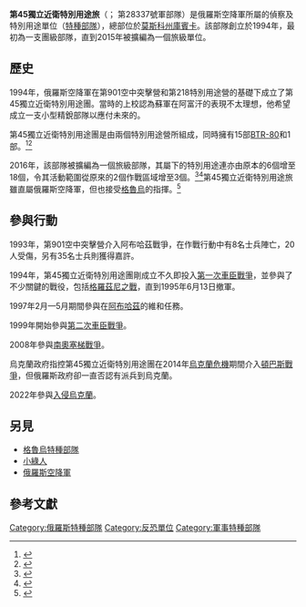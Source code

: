 {{NoteTA
|G1=Military
|G2=Firearms
|G3=Unit
}}
{{Infobox military unit
| native name= 45-я отдельная гвардейская бригада специального назначения
| unit_name = 第45獨立近衛特別用途旅
| image = Great emblem of the 45th Guards Spetznaz Brigade.svg
| image_size = 200
| caption = 隊徽
| dates = 1994年—
| country = {{RUS}}
| allegiance =
| branch = [[File:Great_emblem_of_the_Russian_Airborne_Troops.svg|20px]] [[俄羅斯空降軍|俄羅斯空降軍]]
| type = 空降[[特種部隊|特種部隊]]
| role ={{tsl|en|Special Reconnaissance|特種偵察}}<br/>[[特種作戰|特種作戰]]<br/>{{tsl|en|Direct action (military)|直接行動 (軍事)|直接行動}}
| size = 1個[[旅|旅]]（4個[[營|營]]）
| command_structure = [[Image:Emblem_of_the_GRU.svg|30px]] [[格魯烏|格魯烏]]
| garrison = [[莫斯科州|莫斯科州]][[庫賓卡|庫賓卡]]
| garrison_label =
| nickname =
| patron =
| motto = {{lang-ru|Побеждает сильнейший}} <br/>（強者必勝）
| colors =
| colors_label =
| march =
| mascot = [[狼|狼]]
| equipment =
| equipment_label =
| battles =[[第一次車臣戰爭|第一次車臣戰爭]]<br/> [[第二次車臣戰爭|第二次車臣戰爭]]<br/>{{tsl|en|Georgian–Abkhazian conflict|格魯吉亞—阿布哈茲衝突}}<br/>[[北高加索叛亂|北高加索叛亂]]<br/>[[2008年南奧塞梯戰爭|2008年南奧塞梯戰爭]]<br/>[[頓巴斯戰爭|頓巴斯戰爭]]<br/>[[2022年俄羅斯入侵烏克蘭|2022年俄羅斯入侵烏克蘭]]
| anniversaries =
| decorations = [[File:Soviet_Guards_badge.png|30px]] {{tsl|en|Soviet Guards|Guards|蘇聯近衛軍|近衛軍}} <br> [[File:Cross_of_the_Order_of_Kutuzov_(Russia_2010).png|30px]] [[庫圖佐夫勳章|庫圖佐夫勳章]] <br>[[File:AlexNevskyOrder.png|30px]] [[亞歷山大·涅夫斯基勳章|亞歷山大·涅夫斯基勳章]]
| battle_honours =
| battle_honours_label =
| disbanded =
| flying_hours =
| website =
<!-- Commanders -->
| commander1 = {{tsl|en|Vadim Pankov (soldier)|瓦季姆·潘科夫}}上校
| commander1_label =
| notable_commanders = {{tsl|en|Anatoly Lebed|阿納托利·列別德}}中校
<!-- Insignia -->
| identification_symbol =
| identification_symbol_label =
| identification_symbol_2 =
| identification_symbol_2_label =
}}
'''第45獨立近衛特別用途旅'''（{{lang-ru|45-я отдельная гвардейская бригада специального назначения，簡稱：45-я ОБр СпН}}； 第28337號軍部隊）是俄羅斯空降軍所屬的偵察及特別用途單位（[[特種部隊|特種部隊]]），總部位於[[莫斯科州|莫斯科州]][[庫賓卡|庫賓卡]]。該部隊創立於1994年，最初為一支團級部隊，直到2015年被擴編為一個旅級單位。

==歷史==
1994年，俄羅斯空降軍在第901空中突擊營和第218特別用途營的基礎下成立了第45獨立近衛特別用途團。當時的{{tsl|en|Pavel Popovskikh|帕維爾·波波夫斯基}}上校認為蘇軍在阿富汗的表現不太理想，他希望成立一支小型精銳部隊以應付未來的{{tsl|en|counter-insurgency|反叛亂作戰}}。

第45獨立近衛特別用途團是由兩個特別用途營所組成，同時擁有15部[[BTR-80|BTR-80]]和1部{{tsl|en|BTR-D}}。<ref name="warfare.be">{{cite web |url=http://warfare.be/db/catid/239/linkid/2241/ |title=Airborne Troops (VDV) |work=Russian Military Analysis |year=2015 |accessdate=18 November 2015 |archive-date=2020-09-15 |archive-url=https://web.archive.org/web/20200915031426/http://warfare.be/db/catid/239/linkid/2241/ |dead-url=no }}</ref><ref>{{cite web |url=http://www.bratishka.ru/specnaz/vdv/6.php |title=45-й гвардейский отдельный разведывательный полк ВДВ |trans-title=45th Guards Detached Reconnaissance Regiment of the VDV |work=bratishka.ru |accessdate=18 November 2015 |language=ru |archive-url=https://www.webcitation.org/6ENJpP51q?url=http://www.bratishka.ru/specnaz/vdv/6.php |archive-date=12 February 2013 |url-status=dead }}</ref>

2016年，該部隊被擴編為一個旅級部隊，其屬下的特別用途連亦由原本的6個增至18個，令其活動範圍從原來的2個作戰區域增至3個。<ref>{{Cite book|url=https://books.google.com/books?id=RCtEDwAAQBAJ&q=45th+Guards+Independent+Reconnaissance+Brigade&pg=PT37|title=Russia's New Ground Forces: Capabilities, Limitations and Implications for International Security|isbn=9781351018524|last1=Sutyagin|first1=Igor|last2=Bronk|first2=Justin|date=2017-12-22}}</ref><ref>{{cite web |url=http://www.bratishka.ru/specnaz/vdv/struktura.php |title=Структура ВДВ |trans-title=The structure of the VDV |work=bratishka.ru |year=2015 |accessdate=18 November 2015 |language=ru |archive-date=2018-06-12 |archive-url=https://web.archive.org/web/20180612112857/http://www.bratishka.ru/specnaz/vdv/struktura.php |dead-url=no }}</ref>第45獨立近衛特別用途旅雖直屬俄羅斯空降軍，但也接受[[格魯烏|格魯烏]]的指揮。<ref>{{cite web|url=http://romanovskeymost.ru/new/modules/news/article.php?storyid=47 |work=History of Soviet Spetsnaz |title=Numeration and history of units |language=ru |url-status=dead |archiveurl=https://web.archive.org/web/20120216064926/http://romanovskeymost.ru/new/modules/news/article.php?storyid=47 |archivedate=February 16, 2012 }}</ref>

==參與行動==
1993年，第901空中突擊營介入阿布哈茲戰爭，在作戰行動中有8名士兵陣亡，20人受傷，另有35名士兵則獲得嘉許。

1994年，第45獨立近衛特別用途團剛成立不久即投入[[第一次車臣戰爭|第一次車臣戰爭]]，並參與了不少關鍵的戰役，包括[[格羅茲尼之戰|格羅茲尼之戰]]，直到1995年6月13日撤軍。

1997年2月—5月期間參與在[[阿布哈茲|阿布哈茲]]的維和任務。

1999年開始參與[[第二次車臣戰爭|第二次車臣戰爭]]。

2008年參與[[2008年南奧塞梯戰爭|南奧塞梯戰爭]]。

烏克蘭政府指控第45獨立近衛特別用途團在2014年[[烏克蘭危機|烏克蘭危機]]期間介入[[頓巴斯戰爭|頓巴斯戰爭]]，但俄羅斯政府卻一直否認有派兵到烏克蘭。

2022年參與[[2022年俄羅斯入侵烏克蘭|入侵烏克蘭]]。

==另見==
* [[格魯烏特種部隊|格魯烏特種部隊]]
* [[小綠人_(格魯烏)|小綠人]]
* [[俄羅斯空降軍|俄羅斯空降軍]]

==參考文獻==
<references/>

[[Category:俄羅斯特種部隊|Category:俄羅斯特種部隊]]
[[Category:反恐單位|Category:反恐單位]]
[[Category:軍事特種部隊|Category:軍事特種部隊]]